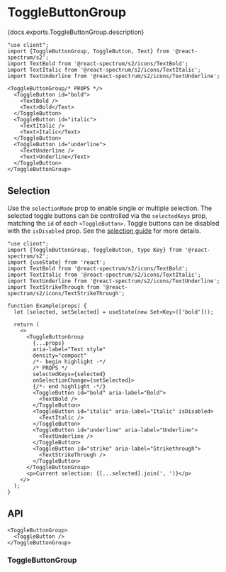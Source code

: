 


# ToggleButtonGroup

<PageDescription>{docs.exports.ToggleButtonGroup.description}</PageDescription>

```tsx render docs={docs.exports.ToggleButtonGroup} links={docs.links} props={['selectionMode', 'orientation', 'size', 'density', 'staticColor', 'isQuiet', 'isJustified', 'isDisabled']} type="s2"
"use client";
import {ToggleButtonGroup, ToggleButton, Text} from '@react-spectrum/s2';
import TextBold from '@react-spectrum/s2/icons/TextBold';
import TextItalic from '@react-spectrum/s2/icons/TextItalic';
import TextUnderline from '@react-spectrum/s2/icons/TextUnderline';

<ToggleButtonGroup/* PROPS */>
  <ToggleButton id="bold">
    <TextBold />
    <Text>Bold</Text>
  </ToggleButton>
  <ToggleButton id="italic">
    <TextItalic />
    <Text>Italic</Text>
  </ToggleButton>
  <ToggleButton id="underline">
    <TextUnderline />
    <Text>Underline</Text>
  </ToggleButton>
</ToggleButtonGroup>
```

## Selection

Use the `selectionMode` prop to enable single or multiple selection. The selected toggle buttons can be controlled via the `selectedKeys` prop, matching the `id` of each `<ToggleButton>`. Toggle buttons can be disabled with the `isDisabled` prop. See the [selection guide](selection.html?component=ToggleButtonGroup) for more details.

```tsx render docs={docs.exports.ToggleButtonGroup} links={docs.links} props={['selectionMode', 'disallowEmptySelection']} initialProps={{selectionMode: 'multiple'}} wide
"use client";
import {ToggleButtonGroup, ToggleButton, type Key} from '@react-spectrum/s2';
import {useState} from 'react';
import TextBold from '@react-spectrum/s2/icons/TextBold';
import TextItalic from '@react-spectrum/s2/icons/TextItalic';
import TextUnderline from '@react-spectrum/s2/icons/TextUnderline';
import TextStrikeThrough from '@react-spectrum/s2/icons/TextStrikeThrough';

function Example(props) {
  let [selected, setSelected] = useState(new Set<Key>(['bold']));

  return (
    <>
      <ToggleButtonGroup
        {...props}
        aria-label="Text style"
        density="compact"
        /*- begin highlight -*/
        /* PROPS */
        selectedKeys={selected}
        onSelectionChange={setSelected}>
        {/*- end highlight -*/}
        <ToggleButton id="bold" aria-label="Bold">
          <TextBold />
        </ToggleButton>
        <ToggleButton id="italic" aria-label="Italic" isDisabled>
          <TextItalic />
        </ToggleButton>
        <ToggleButton id="underline" aria-label="Underline">
          <TextUnderline />
        </ToggleButton>
        <ToggleButton id="strike" aria-label="Strikethrough">
          <TextStrikeThrough />
        </ToggleButton>
      </ToggleButtonGroup>
      <p>Current selection: {[...selected].join(', ')}</p>
    </>
  );
}
```

## API

```tsx links={{ToggleButtonGroup: '#togglebuttongroup', ToggleButton: 'ToggleButton.html'}}
<ToggleButtonGroup>
  <ToggleButton />
</ToggleButtonGroup>
```

### ToggleButtonGroup

<PropTable component={docs.exports.ToggleButtonGroup} links={docs.links} />
